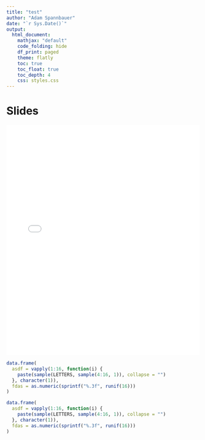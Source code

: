 ```yaml
---
title: "test"
author: "Adam Spannbauer"
date: "`r Sys.Date()`"
output: 
  html_document:
    mathjax: "default"
    code_folding: hide
    df_print: paged
    theme: flatly
    toc: true
    toc_float: true
    toc_depth: 4
    css: styles.css
---
```


# Slides

<embed src="slides-compressed.pdf#view=Fit" type="application/pdf" width="100%" height="600px">


```r
data.frame(
  asdf = vapply(1:16, function(i) {
    paste(sample(LETTERS, sample(4:16, 1)), collapse = "")
  }, character(1)),
  fdas = as.numeric(sprintf("%.3f", runif(16)))
)
```

```r
data.frame(
  asdf = vapply(1:16, function(i) {
    paste(sample(LETTERS, sample(4:16, 1)), collapse = "")
  }, character(1)),
  fdas = as.numeric(sprintf("%.3f", runif(16)))
)
```


